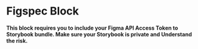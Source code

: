 
<Meta title="Internal/Blocks/Figspec" />

# Figspec Block

**This block requires you to include your Figma API Access Token to Storybook bundle.
Make sure your Storybook is private and Understand the risk.**

<ArgsTable of={Figspec} />
